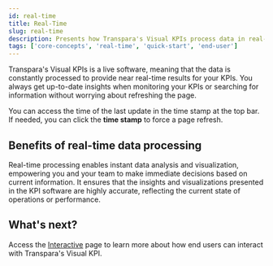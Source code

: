 ```yaml
---
id: real-time
title: Real-Time
slug: real-time
description: Presents how Transpara's Visual KPIs process data in real-time and present it in near real-time.
tags: ['core-concepts', 'real-time', 'quick-start', 'end-user']
---
```



Transpara's Visual KPIs is a live software, meaning that the data is constantly processed to provide near real-time results for your KPIs. You always get up-to-date insights when monitoring your KPIs or searching for information without worrying about refreshing the page.

You can access the time of the last update in the time stamp at the top bar. If needed, you can click the **time stamp** to force a page refresh.

<StylizedImage
  imgURL="img/docs/end-user/core-concepts/real-time/real-time.gif"
  alt="Real-time feature in use"
/>

## Benefits of real-time data processing

Real-time processing enables instant data analysis and visualization, empowering you and your team to make immediate decisions based on current information. It ensures that the insights and visualizations presented in the KPI software are highly accurate, reflecting the current state of operations or performance.

## What's next?

Access the [Interactive](interactive) page to learn more about how end users can interact with Transpara's Visual KPI.